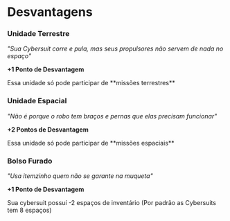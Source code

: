 # Desvantagens

### Unidade Terrestre

*"Sua Cybersuit corre e pula, mas seus propulsores não servem de nada no espaço"*

**+1 Ponto de Desvantagem**

<p>Essa unidade só pode participar de **missões terrestres**</p>

### Unidade Espacial

*"Não é porque o robo tem braços e pernas que elas precisam funcionar"*

**+2 Pontos de Desvantagem**

<p>Essa unidade só pode participar de **missões espaciais**</p>

### Bolso Furado

*"Usa itemzinho quem não se garante na muqueta"*

**+1 Ponto de Desvantagem**

<p>Sua cybersuit possuí -2 espaços de inventário (Por padrão as Cybersuits tem 8 espaços)</p>